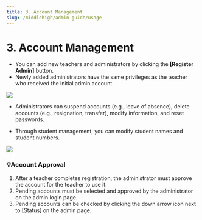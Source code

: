 ```yaml
---
title: 3. Account Management
slug: /middlehigh/admin-guide/usage
---
```



# 3. Account Management

- You can add new teachers and administrators by clicking the **[Register Admin]** button.
- Newly added administrators have the same privileges as the teacher who received the initial admin account.

<Image src="/img/en/elementary/admin/03-01.jpg" size="lg" />

- Administrators can suspend accounts (e.g., leave of absence), delete accounts (e.g., resignation, transfer), modify information, and reset passwords.

<!-- <Image src="/img/en/elementary/admin/03-02.jpg" size="lg" /> -->

- Through student management, you can modify student names and student numbers.

<Image src="/img/en/elementary/admin/03-03.jpg" size="lg" />

### 💡Account Approval

1. After a teacher completes registration, the administrator must approve the account for the teacher to use it.
2. Pending accounts must be selected and approved by the administrator on the admin login page.
3. Pending accounts can be checked by clicking the down arrow icon next to [Status] on the admin page.
